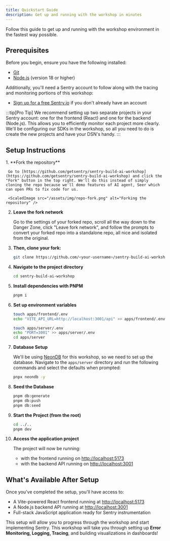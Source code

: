 ```yaml
---
title: Quickstart Guide
description: Get up and running with the workshop in minutes
---
```



Follow this guide to get up and running with the workshop environment in the fastest way possible.

## Prerequisites

Before you begin, ensure you have the following installed:

- [Git](https://git-scm.com/downloads)
- [Node.js](https://nodejs.org/) (version 18 or higher)

Additionally, you'll need a Sentry account to follow along with the tracing and monitoring portions of this workshop:

- [Sign up for a free Sentry.io](https://sentry.io/signup/) if you don't already have an account

:::tip[Pro Tip]
We recommend setting up two separate projects in your Sentry account: one for the frontend (React) and one for the backend (Node.js). This allows you to efficiently monitor each project more clearly. We'll be configuring our SDKs in the workshop, so all you need to do is create the new projects and have your DSN's handy.
:::

## Setup Instructions

<Steps>
1. **Fork the repository**

     Go to [https://github.com/getsentry/sentry-build-ai-workshop](https://github.com/getsentry/sentry-build-ai-workshop) and click the "Fork" button in the top right. We'll do this instead of simply cloning the repo because we'll demo features of AI agent, Seer which can open PRs to fix code for us.

     <ScaledImage src="/assets/img/repo-fork.png" alt="Forking the repository" />

2. **Leave the fork network**

   Go to the settings of your forked repo, scroll all the way down to the Danger Zone, click "Leave fork network", and follow the prompts to convert your forked repo into a standalone repo, all nice and isolated from the original.

   <ScaledImage
     src="/assets/img/leave-fork-network.png"
     alt="Leaving the fork network"
     size={75}
   />

3. **Then, clone your fork:**

   ```bash
   git clone https://github.com/<your-username>/sentry-build-ai-workshop.git
   ```

4. **Navigate to the project directory**

   ```bash
   cd sentry-build-ai-workshop
   ```

5. **Install dependencies with PNPM**

   ```bash
   pnpm i
   ```

6. **Set up environment variables**

   ```bash
   touch apps/frontend/.env
   echo "VITE_API_URL=http://localhost:3001/api" >> apps/frontend/.env
   ```

   ```bash
   touch apps/server/.env
   echo "PORT=3001" >> apps/server/.env
   cd apps/server
   ```

7. **Database Setup**

   We'll be using [NeonDB](https://neon.new/) for this workshop, so we need to set up the database. Navigate to the `apps/server` directory and run the following commands and select the defaults when prompted:

   ```bash
   pnpx neondb -y
   ```

8. **Seed the Database**

   ```bash
   pnpm db:generate
   pnpm db:push
   pnpm db:seed
   ```

9. **Start the Project (from the root)**

   ```bash
   cd ../..
   pnpm dev
   ```

10. **Access the application project**

    The project will now be running:
    - with the frontend running on [http://localhost:5173](http://localhost:5173)
    - with the backend API running on [http://localhost:3001](http://localhost:3001)

</Steps>

## What's Available After Setup

Once you've completed the setup, you'll have access to:

- A Vite-powered React frontend running at [http://localhost:5173](http://localhost:5173)
- A Node.js backend API running at [http://localhost:3001](http://localhost:3001)
- Full-stack JavaScript application ready for Sentry instrumentation

This setup will allow you to progress through the workshop and start implementing Sentry. This workshop will take you through setting up **Error Monitoring, Logging, Tracing**, and building visualizations in dashboards!
